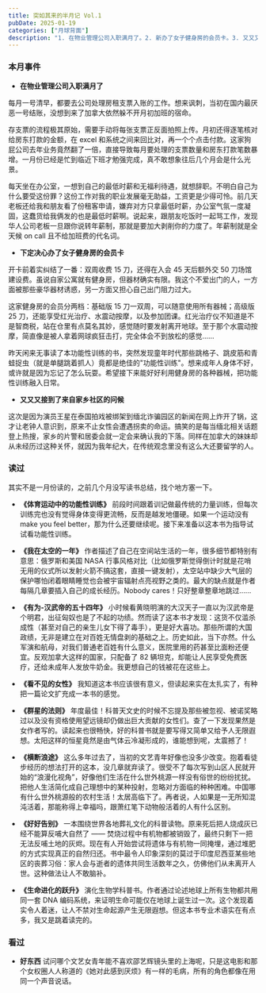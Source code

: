 ```yaml
---
title: 突如其来的半月记 Vol.1
pubDate: 2025-01-19
categories: ["月球背面"]
description: "1. 在物业管理公司入职满月了。2. 新办了女子健身房的会员卡。3. 又又又接到了来自家乡社区的问候。4. 补记了一些读书"
---
```



### 本月事件

- **在物业管理公司入职满月了**

每月一号清早，都要去公司处理房租支票入账的工作。想来讽刺，当初在国内最厌恶一号结账，没想到来了加拿大依然躲不开月初加班的宿命。

存支票的流程极其原始，需要手动将每张支票正反面拍照上传。月初还得逐笔核对给房东打款的金额，在 excel 和系统之间来回比对，再一个个点击付款。这家狗屁公司去年业务竟然翻了一倍，直接导致每月要处理的支票数量和房东打款笔数暴增。一月份已经是忙到临近下班才勉强完成，真不敢想象往后几个月会是什么光景。

每天坐在办公室，一想到自己的最低时薪和无福利待遇，就想辞职。不明白自己为什么要受这份罪？这份工作对我的职业发展毫无助益，工资更是少得可怜。前几天老板还给我和朋友看了份租客申请，嫌弃对方只拿最低时薪，办公室气氛一度凝固，这蠢货给我俩发的也是最低时薪啊。说起来，跟朋友吃饭时一起骂工作，发现华人公司老板一旦跟你说转年薪制，那就是要加大剥削你的力度了。年薪制就是全天候 on call 且不给加班费的代名词。

- **下定决心办了女子健身房的会员卡**

开卡前着实纠结了一番：双周收费 15 刀，还得在入会 45 天后额外交 50 刀场馆建设费。虽说自家公寓就有健身房，但器材确实有限。我这个不爱出门的人，一方面被那些豪华器材诱惑，另一方面又担心自己出门阻力过大。

这家健身房的会员分两档：基础版 15 刀一双周，可以随意使用所有器械；高级版 25 刀，还能享受红光治疗、水震动按摩，以及参加团课。红光治疗仪不知道是不是智商税，站在仓里有点莫名其妙，感觉随时要发射离开地球。至于那个水震动按摩，简直像是被人拿着网球疯狂击打，完全体会不到放松的感觉……

昨天闲来无事读了本功能性训练的书，突然发现童年时代那些跳格子、跳皮筋和青蛙捉虫（就是单腿跳着抓人）竟都是绝佳的"功能性训练"。想来成年人身体不好，或许就是因为忘记了怎么玩耍。希望接下来能好好利用健身房的各种器械，把功能性训练融入日常。

- **又又又接到了来自家乡社区的问候**

这次是因为演员王星在泰国拍戏被绑架到缅北诈骗园区的新闻在网上炸开了锅，这才让老钟人意识到，原来不止女性会遭遇拐卖的命运。搞笑的是每当缅北相关话题登上热搜，家乡的片警和居委会就一定会来确认我的下落。同样在加拿大的妹妹却从未经历过这种关怀，就因为我年纪大，在传统观念里没有这么大还要留学的人。

### 读过

其实不是一月份读的，之前几个月没写读书总结，找个地方塞一下。

- **《体育运动中的功能性训练》** 前段时间跟着训记做最传统的力量训练，但每次训练完也没有觉得身体变得更流畅，反而是越发地僵硬。如果一个运动没有 make you feel better，那为什么还要继续呢。接下来准备以这本书为指导试试看功能性训练。

<NeoDB dbUrl="https://neodb.social/book/6yAiuaCqfjLLzfdmTpB9ER" />

- **《我在太空的一年》** 作者描述了自己在空间站生活的一年，很多细节都特别有意思：俄罗斯和美国 NASA 行事风格对比（比如俄罗斯觉得倒计时就是花哨无用的仪式所以发射火箭不搞这套，直接一键发射），太空站中缺少大气层的保护哪怕闭着眼睛睡觉也会被宇宙辐射点亮视野之类的。最大的缺点就是作者每隔几章要插入自己的成长经历。Nobody cares！只好整章整章地跳过……

- **《有为-汉武帝的五十四年》** 小时候看黄晓明演的大汉天子一直以为汉武帝是个明君，出征匈奴也是了不起的功绩。然而读了这本书才发现：这货不仅滥杀成性（甚至对自己的亲生儿女下得了毒手），更是好大喜功。那些所谓的大国政绩，无非是建立在对百姓无情盘剥的基础之上。历史如此，当下亦然。什么军演和航母，对我们普通老百姓有什么意义，医院里用的药甚至比面粉还便宜。反观加拿大这样的国家，只配备了 82 辆坦克，却能让人民享受免费医疗，还给未成年人发放牛奶金。我更想自己的钱被花在这些上。

- **《看不见的女性》** 我知道这本书应该很有意义，但读起来实在太扎实了，有种把一篇论文扩充成一本书的感觉。

- **《群星的法则》** 年度最佳！科普天文史的时候不忘提及那些被忽视、被诺奖略过以及没有资格使用望远镜却仍做出巨大贡献的女性们。查了一下发现果然是女作者写的。读起来也很畅快，好的科普书就是要写得又简单又给予人无限遐想。太阳这样的恒星竟然是由气体云冷凝形成的，谁能想到呢，太震撼了！

- **《横断浪途》** 这么多年过去了，当初的文艺青年好像也没多少改变。抱着看徒步经历的想法打开的这本，没几章就弃读了。很受不了每次写到山区人民就开始的“浪漫化视角”，好像他们生活在什么世外桃源一样没有俗世的纷纷扰扰。把他人生活简化成自己理想中的某种投射，忽略对方面临的种种困难。中国哪有什么世外桃源般的农村生活！太居高临下了。再者说，人如果是一无所知混沌活着，那能称得上幸福吗，跟萧红笔下动物般活着的人有什么区别。

- **《好好告别》** 一本围绕世界各地葬礼文化的科普读物。原来死后把人烧成灰已经不能算反哺大自然了 —— 焚烧过程中有机物都被销毁了，最终只剩下一把无法反哺土地的灰烬。现在有人开始尝试将遗体与有机物一同掩埋，通过堆肥的方式实现真正的自然归还。书中最令人印象深刻的莫过于印度尼西亚某些地区的丧葬习俗：家人会与逝者的遗体共同生活数年之久，仿佛他们从未离开人世。这种做法让人不敢脑补。

- **《生命进化的跃升》** 演化生物学科普书。作者通过论述地球上所有生物都共用同一套 DNA 编码系统，来证明生命可能仅在地球上诞生过一次。这个发现着实令人着迷，让人不禁对生命起源产生无限遐想。但这本书专业术语实在有点多，我又是跳着读完的。

### 看过

- **好东西** 试问哪个文艺女青年能不喜欢邵艺辉镜头里的上海呢，只是这电影和那个女权圈人人称道的《她对此感到厌烦》有一样的毛病，所有的角色都像在用同一个声音说话。
